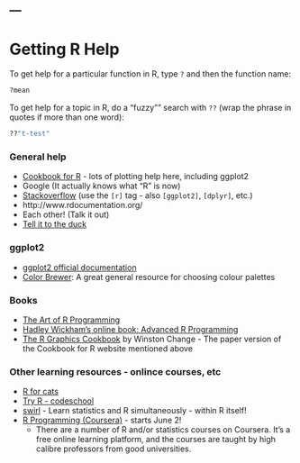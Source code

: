 ---
---

# Getting R Help

To get help for a particular function in R, type `?` and then the function name:

```r
?mean
```

To get help for a topic in R, do a "fuzzy"" search with `??` (wrap the phrase in 
quotes if more than one word):

```r
??"t-test"
```

### General help

* [Cookbook for R](http://www.cookbook-r.com/) - lots of plotting help here, 
  including ggplot2
* Google (It actually knows what "R" is now)
* [Stackoverflow](http://stackoverflow.com/questions/tagged/r) (use the `[r]` tag - also `[ggplot2]`, `[dplyr]`, etc.)
* http://www.rdocumentation.org/
* Each other! (Talk it out)
* [Tell it to the duck](http://blog.codinghorror.com/rubber-duck-problem-solving/)

### ggplot2

* [ggplot2 official documentation](http://docs.ggplot2.org/current/)
* [Color Brewer](http://colorbrewer2.org/): A great general resource for choosing colour palettes

### Books

* [The Art of R Programming]()
* [Hadley Wickham's online book: Advanced R Programming](http://adv-r.had.co.nz/)
* [The R Graphics Cookbook](http://www.amazon.com/gp/product/1449316956) by 
  Winston Change - The paper version of the Cookbook for R website mentioned above
  
### Other learning resources - onlince courses, etc

* [R for cats](http://rforcats.net/)
* [Try R - codeschool](http://tryr.codeschool.com/)
* [swirl](http://swirlstats.com/) - Learn statistics and R simultaneously - within R itself!
* [R Programming (Coursera)](https://www.coursera.org/course/rprog) - starts June 2!
    * There are a number of R and/or statistics courses on Coursera.  It's a free 
      online learning platform, and the courses are taught by high calibre 
      professors from good universities.
